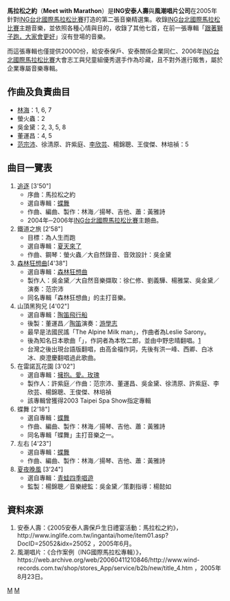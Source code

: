 {{Infobox Album
| Name = 馬拉松之約
| Type = 精選輯
| Artist = 風潮唱片、安泰人壽
| Cover = Meet_with_Marathon.jpg
| Released = 2005年5月
| Recorded = 2005年
| Genre = [[現代音樂|現代音樂]]
| Length = 28分35秒
| Label = [http://www.wind-records.com.tw/ 風潮唱片股份有限公司]
| Producer = [http://www.wind-records.com.tw/ 風潮唱片股份有限公司]
| Last album = [[跟著獅子跑，大家會更好|跟著獅子跑，大家會更好]]
| This album = 馬拉松之約
}}
'''馬拉松之約'''（'''Meet with Marathon'''）是'''ING安泰人壽'''與'''風潮唱片公司'''在2005年針對[[ING台北國際馬拉松比賽|ING台北國際馬拉松比賽]]打造的第二張音樂精選集。收錄[[ING台北國際馬拉松比賽|ING台北國際馬拉松比賽]]主題音樂，並依照各種心情與目的，收錄了其他七首，在前一張專輯「[[跟著獅子跑，大家會更好|跟著獅子跑，大家會更好]]」沒有登場的音樂。

而這張專輯也僅提供20000份，給安泰保戶、安泰關係企業同仁、2006年[[ING台北國際馬拉松比賽|ING台北國際馬拉松比賽]]大會志工與兒童組優秀選手作為珍藏，且不對外進行販售，屬於企業專屬音樂專輯。
==作曲及負責曲目==
*[[林海|林海]]：1, 6, 7
*螢火蟲：2
*吳金黛：2, 3, 5, 8
*董運昌：4, 5
*[[范宗沛|范宗沛]]、徐清原、許紫庭、[[李欣芸|李欣芸]]、楊錦聰、王俊傑、林培禎：5

==曲目一覽表==
#[http://www.inglife.com.tw/ingantai/home/9306Wed.mp3 追逐] {{Wayback|url=http://www.inglife.com.tw/ingantai/home/9306Wed.mp3 |date=20070306195055 }}[3'50"]
#*序曲：馬拉松之約
#*選自專輯：[https://web.archive.org/web/20070312000151/http://www.wind-records.com.tw/product/newslink/TCD-5241.htm 蝶舞]
#*作曲、編曲、製作：林海／揚琴、吉他、蕭：黃雅詩
#*2004年─2006年[[ING台北國際馬拉松比賽|ING台北國際馬拉松比賽]]主題曲。
#鐵道之旅 [2'58"]
#*目標：為人生而跑
#*選自專輯：[https://web.archive.org/web/20070605143028/http://www.wind-records.com.tw/product/newslink/TCD-5261.htm 夏天來了]
#*作曲、鋼琴：螢火蟲／大自然錄音、音效設計：吳金黛
#[http://www.inglife.com.tw/ingantai/home/CB-19-1.mp3 森林狂想曲]{{dead link|date=2018年5月 |bot=InternetArchiveBot |fix-attempted=yes }}[4'38"]
#*選自專輯：[https://web.archive.org/web/20070928075416/http://www.wind-records.com.tw/shop/Stores_app/Browse_Item_Details.asp?Shopper_id=51791221125885179&Store_id=103&Item_ID=6940 森林狂想曲]
#*製作人：吳金黛／大自然音樂擷取：徐仁修、劉義驊、楊雅棠、吳金黛／演奏：范宗沛
#*同名專輯「森林狂想曲」的主打音樂。
#山頂黑狗兄 [4'02"]
#*選自專輯：[https://web.archive.org/web/20070928075544/http://www.wind-records.com.tw/shop/Stores_app/Browse_Item_Details.asp?Shopper_id=51791221125885179&Store_id=103&Item_ID=7599 陶笛飛行船]
#*後製：董運昌／[[陶笛|陶笛]]演奏：[[游學志|游學志]]
#*最早是法國民謠「The Alpine Milk man」，作曲者為Leslie Sarony。
#*後為知名日本歌曲「{{lang|ja|山の人気者}}」，作詞者為本牧二郎，並由中野忠晴翻唱。[http://www2s.biglobe.ne.jp/~furu/ntsongs/dspdat.cgi?c=2&n=460]{{dead link|date=2018年5月 |bot=InternetArchiveBot |fix-attempted=yes }}
#*台灣之後出現台語版翻唱，由高金福作詞，先後有洪一峰、西卿、白冰冰、庾澄慶翻唱過此歌曲。
#在雷諾瓦花園 [3'02"]
#*選自專輯：[https://web.archive.org/web/20061130190409/http://www.wind-records.com.tw/product/newslink/TCD-6301.htm 擁抱。愛。玫瑰]
#*製作人：許紫庭／作曲：范宗沛、董運昌、吳金黛、徐清原、許紫庭、李欣芸、楊錦聰、王俊傑、林培禎
#*該專輯曾獲得2003 Taipei Spa Show指定專輯
#蝶舞 [2'18"]
#*選自專輯：[https://web.archive.org/web/20070312000151/http://www.wind-records.com.tw/product/newslink/TCD-5241.htm 蝶舞]
#*作曲、編曲、製作：林海／揚琴、吉他、蕭：黃雅詩
#*同名專輯「蝶舞」主打音樂之一。
#左右 [4'23"]
#*選自專輯：[https://web.archive.org/web/20070312000151/http://www.wind-records.com.tw/product/newslink/TCD-5241.htm 蝶舞]
#*作曲、編曲、製作：林海／揚琴、吉他、蕭：黃雅詩
#[http://www.inglife.com.tw/ingantai/home/TCD-5041-6.mp3 夏夜晚風] {{Wayback|url=http://www.inglife.com.tw/ingantai/home/TCD-5041-6.mp3 |date=20060117013708 }}[3'24"]
#*選自專輯：[https://web.archive.org/web/20070928075825/http://www.wind-records.com.tw/product/newslink/CB-43.htm 青蛙四季唱遊]
#*監製：楊錦聰／音樂總監：吳金黛／策劃指導：楊懿如

==資料來源==
# 安泰人壽：《2005安泰人壽保戶生日禮宴活動：馬拉松之約》，http://www.inglife.com.tw/ingantai/home/item01.asp?DocID=25052&idx=25052 {{Wayback|url=http://www.inglife.com.tw/ingantai/home/item01.asp?DocID=25052&idx=25052 |date=20061004100817 }} ，2005年6月。
# 風潮唱片：《合作案例（ING國際馬拉松專輯）》，https://web.archive.org/web/20060411210846/http://www.wind-records.com.tw/shop/stores_App/service/b2b/new/title_4.htm ，2005年8月23日。

[[Category:2005年臺灣音樂專輯|M]]
[[Category:轻音乐|M]]